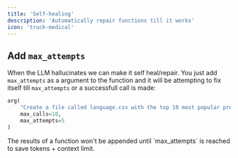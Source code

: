 ```yaml
---
title: 'Self-healing'
description: 'Automatically repair functions till it works'
icon: 'truck-medical'
---
```


## Add `max_attempts`

When the LLM hallucinates we can make it self heal/repair. You just add `max_attempts` as a argument to the function and it will be attempting to fix itself till `max_attempts` or a successfull call is made:

```python
arg(
    "Create a file called language.csv with the top 10 most popular programming languages available, after that show me only the low complexity languages.", 
    max_calls=10,
    max_attempts=5
)
```

<Info>
  The results of a function won't be appended until `max_attempts` is reached to save tokens + context limit.
</Info>
